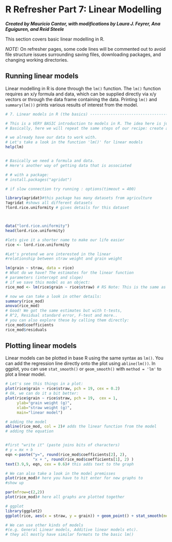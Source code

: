 # R Refresher Part 7: Linear Modelling

***Created by Mauricio Cantor, with modifications by Laura J. Feyrer, Ana Eguiguren, and Reid Steele***

This section covers basic linear modelling in R.

*NOTE:* On refresher pages, some code lines will be commented out to avoid file structure issues surrounding saving files, downloading packages, and changing working directories.

## Running linear models

Linear modelling in R is done through the `lm()` function. The `lm()` function requires an x/y formula and data, which can be supplied directly via x/y vectors or through the data frame containing the data. Printing `lm()` and `summary(lm())` prints various results of interest from the model.

```r

# 7. Linear models in R (the basics) --------------------------------------

# This is a VERY BASIC introduction to models in R. The idea here is just to illustrate how we create models, explore and plot them. We will cover statistical and biological details in the next classes and tutorials.
# Basically, here we will repeat the same steps of our recipe: create an object, explore it with indexing tools, apply few functions.

# we already have our data to work with.
# Let's take a look in the function 'lm()' for linear models
help(lm)


# Basically we need a formula and data. 
# Here's another way of getting data that is associated

# # with a package:
# install.packages("agridat")

# if slow connection try running : options(timeout = 400)

library(agridat)#this package has many datasets from agriculture
?agridat #shows all different datasets
?lord.rice.uniformity # gives details for this dataset



data("lord.rice.uniformity")
head(lord.rice.uniformity)

#lets give it a shorter name to make our life easier
rice <- lord.rice.uniformity

#Let's pretend we are interested in the linear 
#relationship between straw weight and grain weight

lm(grain ~ straw, data = rice)
# What do we have? The estimates for the linear function 
# parameters (intercept and slope)
# if we save this model as an object:
rice_mod <- lm(rice$grain ~ rice$straw) # RS Note: This is the same as lm(grain ~ straw, data = rice)

# now we can take a look in other details:
summary(rice_mod)
anova(rice_mod)
# Good! We got the same estimates but with t-tests, 
# R^2, Residual standard error, F-test and more..
# you can also explore these by calling them directly:
rice_mod$coefficients
rice_mod$residuals

```

## Plotting linear models

Linear models can be plotted in base R using the same syntax as `lm()`. You can add the regression line directly onto the plot using `abline(lm())`. In ggplot, you can use `stat_smooth()` or `geom_smooth()` with `method = 'lm'` to plot a linear model.

```r
# Let's see this things in a plot:
plot(rice$grain ~ rice$straw, pch = 19, cex = 0.2)
# Ok, we can do it a bit better:
plot(rice$grain ~ rice$straw, pch = 19,  cex = 1,
     ylab="grain weight (g)", 
     xlab="straw weight (g)",
     main="linear model")

# adding the model
abline(rice_mod, col = 2)# adds the linear function from the model
# adding the equation


#first "write it" (paste joins bits of characters)
# y = mx + b
eqn <-paste("y=", round(rice_mod$coefficients[2], 2),
            "x + ", round(rice_mod$coefficients[1], 2) )
text(3.9,9, eqn, cex = 0.6)# this adds text to the graph

# We can also take a look in the model premisses
plot(rice_mod)# here you have to hit enter for new graphs to 
#show up

par(mfrow=c(2,2))
plot(rice_mod)# here all graphs are plotted together

# ggplot
library(ggplot2)
ggplot(rice, aes(x = straw, y = grain)) + geom_point() + stat_smooth(method = 'lm')

# We can use other kinds of models 
#(e.g. General Linear models, Additive linear models etc). 
# they all mostly have similar formats to the basic lm()

```
